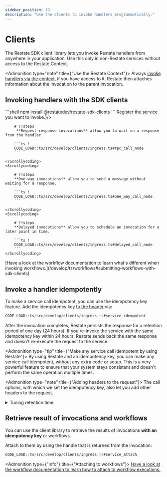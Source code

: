```yaml
---
sidebar_position: 13
description: "Use the clients to invoke handlers programmatically."
---
```



# Clients

The Restate SDK client library lets you invoke Restate handlers from anywhere in your application.
Use this only in non-Restate services without access to the Restate Context.

<Admonition type="note" title={"Use the Restate Context"}>
Always [invoke handlers via the context](/develop/ts/service-communication), if you have access to it.
Restate then attaches information about the invocation to the parent invocation.
</Admonition>

## Invoking handlers with the SDK clients

<Step stepLabel="1" title="Add the dependency to your project">
    ```shell
    npm install @restatedev/restate-sdk-clients
    ```
</Step>
<Step stepLabel="2" title={<span><a href={"/operate/registration"}>Register the service</a> you want to invoke.</span>}/>
<Step stepLabel="3" title="Connect to Restate and invoke the handler with your preferred semantics">
    <Scrollycoding>

        # !!steps
         **Request-response invocations** allow you to wait on a response from the handler.

        ```ts !
        CODE_LOAD::ts/src/develop/clients/ingress.ts#rpc_call_node
        ```

    </Scrollycoding>
    <Scrollycoding>

        # !!steps
        **One-way invocations** allow you to send a message without waiting for a response.

        ```ts !
        CODE_LOAD::ts/src/develop/clients/ingress.ts#one_way_call_node
        ```

    </Scrollycoding>
    <Scrollycoding>

        # !!steps
        **Delayed invocations** allow you to schedule an invocation for a later point in time.

        ```ts !
        CODE_LOAD::ts/src/develop/clients/ingress.ts#delayed_call_node
        ```
    </Scrollycoding>
</Step>

<Admonition type="info" title="Invoking workflows">
[Have a look at the workflow documentation to learn what's different when invoking workflows.](/develop/ts/workflows#submitting-workflows-with-sdk-clients)
</Admonition>

## Invoke a handler idempotently

To make a service call idempotent, you can use the idempotency key feature.
Add the idempotency key [to the header](https://datatracker.ietf.org/doc/draft-ietf-httpapi-idempotency-key-header/) via:

```typescript
CODE_LOAD::ts/src/develop/clients/ingress.ts#service_idempotent
```

After the invocation completes, Restate persists the response for a retention period of one day (24 hours).
If you re-invoke the service with the same idempotency key within 24 hours, Restate sends back the same response and doesn't re-execute the request to the service.

<Admonition type="tip" title={"Make any service call idempotent by using Restate"}>
    By using Restate and an idempotency key, you can make any service call idempotent, without any extra code or setup.
    This is a very powerful feature to ensure that your system stays consistent and doesn't perform the same operation multiple times.
</Admonition>

<Admonition type="note" title={"Adding headers to the request"}>
    The call options, with which we set the idempotency key, also let you add other headers to the request.
</Admonition>

<details className={"grey-details"}>
    <summary> Tuning retention time</summary>

    You can tune the retention time] on a service-level by using the [Admin API] ([docs](/references/admin-api#tag/service/operation/modify_service)):
    ```shell
    curl -X PATCH localhost:9070/services/MyService \
        -H 'content-type: application/json' \
        -d '{"idempotency_retention": "2days"}'
    ```
    The retention time is in [humantime format](https://docs.rs/humantime/latest/humantime/).

</details>

## Retrieve result of invocations and workflows

You can use the client library to retrieve the results of invocations **with an idempotency key** or workflows.

Attach to them by using the handle that is returned from the invocation:

```typescript
CODE_LOAD::ts/src/develop/clients/ingress.ts#service_attach
```

<Admonition type={"info"} title={"Attaching to workflows"}>
    [Have a look at the workflow documentation to learn how to attach to workflow executions.](/develop/ts/workflows#submitting-workflows-with-sdk-clients)
</Admonition>